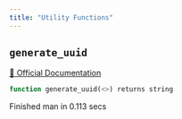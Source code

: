 ```yaml
---
title: "Utility Functions"
---
```


## `generate_uuid`
[🔗 Official Documentation](https://cloud.google.com/bigquery/docs/reference/standard-sql/utility-functions#generate_uuid)

```sql
function generate_uuid(<>) returns string
```


   Finished man in 0.113 secs

